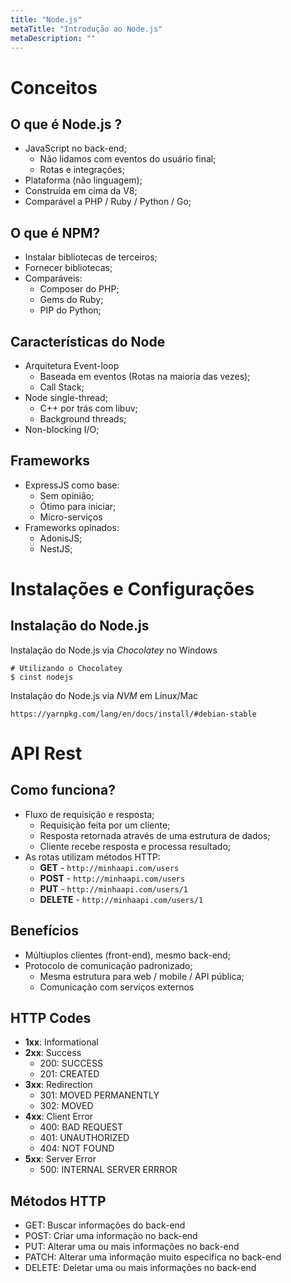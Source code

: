 ```yaml
---
title: "Node.js"
metaTitle: "Introdução ao Node.js"
metaDescription: ""
---
```


# Conceitos

## O que é Node.js ?

* JavaScript no back-end;
  * Não lidamos com eventos do usuário final;
  * Rotas e integrações;
* Plataforma (não linguagem);
* Construída em cima da V8;
* Comparável a PHP / Ruby / Python / Go;

## O que é NPM?

* Instalar bibliotecas de terceiros;
* Fornecer bibliotecas;
* Comparáveis:
  * Composer do PHP;
  * Gems do Ruby;
  * PIP do Python;

## Características do Node

* Arquitetura Event-loop
  * Baseada em eventos (Rotas na maioria das vezes);
  * Call Stack;
* Node single-thread;
  * C++ por trás com libuv;
  * Background threads;
* Non-blocking I/O;

## Frameworks

* ExpressJS como base:
  * Sem opinião;
  * Ótimo para iniciar;
  * Micro-serviços
* Frameworks opinados:
  * AdonisJS;
  * NestJS;

# Instalações e Configurações

## Instalação do Node.js

Instalação do Node.js via *Chocolatey* no Windows

```shell
# Utilizando o Chocolatey
$ cinst nodejs
```

Instalação do Node.js via *NVM* em Linux/Mac

`https://yarnpkg.com/lang/en/docs/install/#debian-stable`

# API Rest

## Como funciona?

* Fluxo de requisição e resposta;
  * Requisição feita por um cliente;
  * Resposta retornada através de uma estrutura de dados;
  * Cliente recebe resposta e processa resultado;
* As rotas utilizam métodos HTTP:
  * **GET** - `http://minhaapi.com/users`
  * **POST** - `http://minhaapi.com/users`
  * **PUT** - `http://minhaapi.com/users/1`
  * **DELETE** - `http://minhaapi.com/users/1`

## Benefícios

* Múltiuplos clientes (front-end), mesmo back-end;
* Protocolo de comunicação padronizado;
  * Mesma estrutura para web / mobile / API pública;
  * Comunicação com serviços externos

## HTTP Codes

* **1xx**: Informational
* **2xx**: Success
  * 200: SUCCESS
  * 201: CREATED
* **3xx**: Redirection
  * 301: MOVED PERMANENTLY
  * 302: MOVED
* **4xx**: Client Error
  * 400: BAD REQUEST
  * 401: UNAUTHORIZED
  * 404: NOT FOUND
* **5xx**: Server Error
  * 500: INTERNAL SERVER ERRROR

## Métodos HTTP

* GET: Buscar informações do back-end
* POST: Criar uma informação no back-end
* PUT: Alterar uma ou mais informações no back-end
* PATCH: Alterar uma informação muito específica no back-end
* DELETE: Deletar uma ou mais informações no back-end
